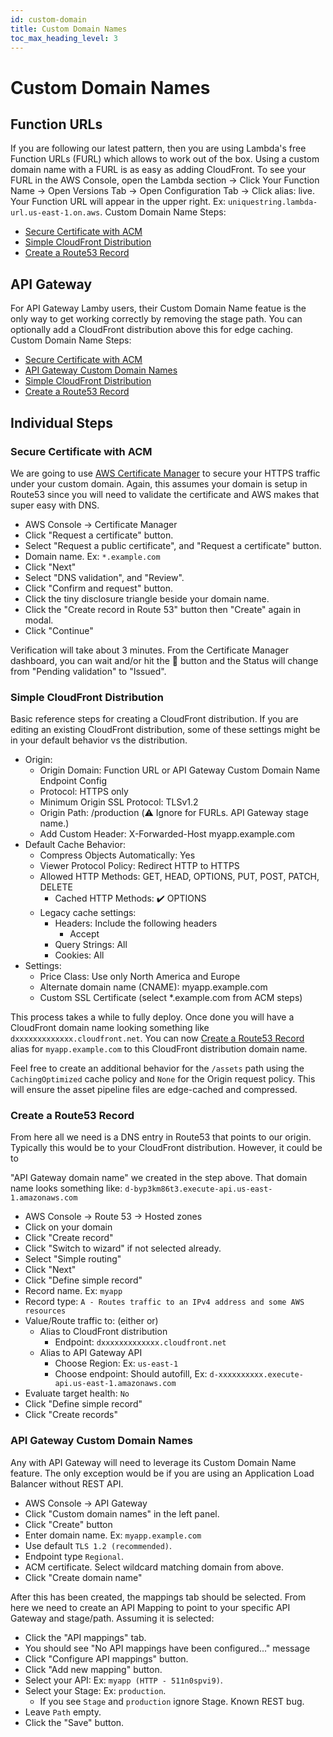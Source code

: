 ```yaml
---
id: custom-domain
title: Custom Domain Names
toc_max_heading_level: 3
---
```


# Custom Domain Names


## Function URLs

If you are following our latest <DocLink id="quick-start" name="cookiecutter" /> pattern, then you are using Lambda's free Function URLs (FURL) which allows <DocLink id="assets" /> to work out of the box. Using a custom domain name with a FURL is as easy as adding CloudFront. To see your FURL in the AWS Console, open the Lambda section -> Click Your Function Name -> Open Versions Tab -> Open Configuration Tab -> Click alias: live. Your Function URL will appear in the upper right. Ex: `uniquestring.lambda-url.us-east-1.on.aws`. Custom Domain Name Steps:

- [Secure Certificate with ACM](#secure-certificate-with-acm)
- [Simple CloudFront Distribution](#simple-cloudFront-distribution)
- [Create a Route53 Record](#create-a-route53-record)

## API Gateway

For API Gateway Lamby users, their Custom Domain Name featue is the only way to get <DocLink id="assets" /> working correctly by removing the stage path. You can optionally add a CloudFront distribution above this for edge caching. Custom Domain Name Steps:

- [Secure Certificate with ACM](#secure-certificate-with-acm)
- [API Gateway Custom Domain Names](#api-gateway-custom-domain-names)
- [Simple CloudFront Distribution](#simple-cloudFront-distribution)
- [Create a Route53 Record](#create-a-route53-record)

## Individual Steps

### Secure Certificate with ACM

We are going to use [AWS Certificate Manager](https://docs.aws.amazon.com/acm/latest/userguide/acm-overview.html) to secure your HTTPS traffic under your custom domain. Again, this assumes your domain is setup in Route53 since you will need to validate the certificate and AWS makes that super easy with DNS.

- AWS Console -> Certificate Manager
- Click "Request a certificate" button.
- Select "Request a public certificate", and "Request a certificate" button.
- Domain name. Ex: `*.example.com`
- Click "Next"
- Select "DNS validation", and "Review".
- Click "Confirm and request" button.
- Click the tiny disclosure triangle beside your domain name.
- Click the "Create record in Route 53" button then "Create" again in modal.
- Click "Continue"

Verification will take about 3 minutes. From the Certificate Manager dashboard, you can wait and/or hit the 🔄 button and the Status will change from "Pending validation" to "Issued".

### Simple CloudFront Distribution

Basic reference steps for creating a CloudFront distribution. If you are editing an existing CloudFront distribution, some of these settings might be in your default behavior vs the distribution.

- Origin:
  - Origin Domain: Function URL or API Gateway Custom Domain Name Endpoint Config
  - Protocol: HTTPS only
  - Minimum Origin SSL Protocol: TLSv1.2
  - Origin Path: /production (⚠️ Ignore for FURLs. API Gateway stage name.)
  - Add Custom Header: X-Forwarded-Host myapp.example.com
- Default Cache Behavior:
  - Compress Objects Automatically: Yes
  - Viewer Protocol Policy: Redirect HTTP to HTTPS
  - Allowed HTTP Methods: GET, HEAD, OPTIONS, PUT, POST, PATCH, DELETE
    - Cached HTTP Methods: ✔️ OPTIONS
  - Legacy cache settings:
    - Headers: Include the following headers
      - Accept
    - Query Strings: All
    - Cookies: All
- Settings:
  - Price Class: Use only North America and Europe
  - Alternate domain name (CNAME): myapp.example.com
  - Custom SSL Certificate (select \*.example.com from ACM steps)

This process takes a while to fully deploy. Once done you will have a CloudFront domain name looking something like `dxxxxxxxxxxxxx.cloudfront.net`. You can now <a href="#create-a-route53-record">Create a Route53 Record</a> alias for `myapp.example.com` to this CloudFront distribution domain name.

Feel free to create an additional behavior for the `/assets` path using the `CachingOptimized` cache policy and `None` for the Origin request policy. This will ensure the asset pipeline files are edge-cached and compressed.

### Create a Route53 Record

From here all we need is a DNS entry in Route53 that points to our origin. Typically this would be to your CloudFront distribution. However, it could be to

"API Gateway domain name" we created in the step above. That domain name looks something like: `d-byp3km86t3.execute-api.us-east-1.amazonaws.com`

- AWS Console -> Route 53 -> Hosted zones
- Click on your domain
- Click "Create record"
- Click "Switch to wizard" if not selected already.
- Select "Simple routing"
- Click "Next"
- Click "Define simple record"
- Record name. Ex: `myapp`
- Record type: `A - Routes traffic to an IPv4 address and some AWS resources`
- Value/Route traffic to: (either or)
  - Alias to CloudFront distribution
    - Endpoint: `dxxxxxxxxxxxxx.cloudfront.net`
  - Alias to API Gateway API
    - Choose Region: Ex: `us-east-1`
    - Choose endpoint: Should autofill, Ex: `d-xxxxxxxxxx.execute-api.us-east-1.amazonaws.com`
- Evaluate target health: `No`
- Click "Define simple record"
- Click "Create records"

### API Gateway Custom Domain Names

Any <DocLink id="webservers" /> with API Gateway will need to leverage its Custom Domain Name feature. The only exception would be if you are using an Application Load Balancer without REST API.

- AWS Console -> API Gateway
- Click "Custom domain names" in the left panel.
- Click "Create" button
- Enter domain name. Ex: `myapp.example.com`
- Use default `TLS 1.2 (recommended)`.
- Endpoint type `Regional`.
- ACM certificate. Select wildcard matching domain from above.
- Click "Create domain name"

After this has been created, the mappings tab should be selected. From here we need to create an API Mapping to point to your specific API Gateway and stage/path. Assuming it is selected:

- Click the "API mappings" tab.
- You should see "No API mappings have been configured..." message
- Click "Configure API mappings" button.
- Click "Add new mapping" button.
- Select your API: Ex: `myapp (HTTP - 511n0spvi9)`.
- Select your Stage: Ex: `production`.
  - If you see `Stage` and `production` ignore Stage. Known REST bug.
- Leave `Path` empty.
- Click the "Save" button.
